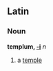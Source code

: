 ==Latin==
===Noun===
'''templum, [[Wiktionary Appendix:Latin second declension|-i]]''' ''n''

#a [[temple]]